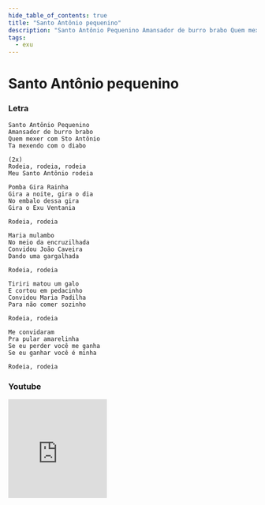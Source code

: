 ```yaml
---
hide_table_of_contents: true
title: "Santo Antônio pequenino"
description: "Santo Antônio Pequenino Amansador de burro brabo Quem mexer com Sto Antônio Ta mexendo com o diabo Rodeia, rodeia, rodeia Meu Santo Antônio rodeia Pomba Gira Rainha Gira a noite, gira o dia No embalo dessa gira Gira o Exu Ventania Rodeia, rodeia Maria mulambo No meio da encruzilhada Convidou João Caveira Dando uma gargalhada Rodeia, rodeia Tiriri matou um galo E cortou em pedacinho Convidou Maria Padilha Para não comer sozinho Rodeia, rodeia Me convidaram Pra pular amarelinha Se eu perder você me ganha Se eu ganhar você é minha Rodeia, rodeia"
tags:
  - exu
---
```


# Santo Antônio pequenino

### Letra

```text
Santo Antônio Pequenino
Amansador de burro brabo
Quem mexer com Sto Antônio
Ta mexendo com o diabo

(2x)
Rodeia, rodeia, rodeia
Meu Santo Antônio rodeia

Pomba Gira Rainha
Gira a noite, gira o dia
No embalo dessa gira
Gira o Exu Ventania

Rodeia, rodeia

Maria mulambo
No meio da encruzilhada
Convidou João Caveira
Dando uma gargalhada

Rodeia, rodeia

Tiriri matou um galo
E cortou em pedacinho
Convidou Maria Padilha
Para não comer sozinho

Rodeia, rodeia

Me convidaram
Pra pular amarelinha
Se eu perder você me ganha
Se eu ganhar você é minha

Rodeia, rodeia
```

### Youtube

<iframe
  width="200"
  height="200"
  src="https://www.youtube.com/embed/R09Ni4gpmZY"
  title="YouTube video player"
  frameborder="0"
  allow="accelerometer; autoplay; clipboard-write; encrypted-media; gyroscope; picture-in-picture; web-share"
  referrerpolicy="strict-origin-when-cross-origin"
  allowfullscreen
></iframe>